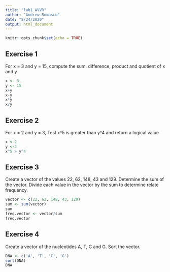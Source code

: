 ```yaml
---
title: "lab1_AVVR"
author: "Andrew Romasco"
date: "8/24/2020"
output: html_document
---
```


```r
knitr::opts_chunk$set(echo = TRUE)

```


## Exercise 1
For x = 3 and y = 15, compute the sum, difference, product and quotient of x and y
```r
x <- 3
y <- 15
x+y
x-y
x*y
x/y
```


## Exercise 2
For x = 2 and y = 3, Test x^5 is greater than y^4 and return a logical value
```r
x <-2
y <-3
x^5 > y^4
```


## Exercise 3
Create a vector of the values 22, 62, 148, 43 and 129. Determine the sum of the vector. Divide each value in the vector by the sum to determine relate frequency.
```r
vector <- c(22, 62, 148, 43, 129)
sum <- sum(vector)
sum
freq.vector <- vector/sum
freq.vector
```


## Exercise 4
Create a vector of the nucleotides A, T, C and G. Sort the vector.
```r
DNA <- c('A', 'T', 'C', 'G')
sort(DNA)
DNA
```


